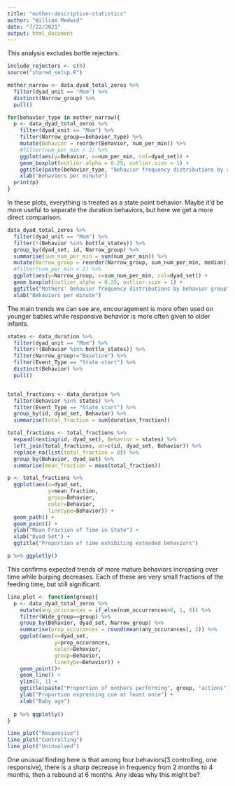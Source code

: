 ```yaml
---
title: "mother-descriptive-statistics"
author: "William Medwid"
date: "7/22/2021"
output: html_document
---
```


This analysis excludes bottle rejectors.

```r
include_rejectors <- c(0)
source("shared_setup.R")
```

```r
mother_narrow <- data_dyad_total_zeros %>% 
  filter(dyad_unit == "Mom") %>% 
  distinct(Narrow_group) %>% 
  pull()

for(behavior_type in mother_narrow){
  p <- data_dyad_total_zeros %>%
    filter(dyad_unit == "Mom") %>% 
    filter(Narrow_group==behavior_type) %>% 
    mutate(Behavior = reorder(Behavior, num_per_min)) %>% 
    #filter(num_per_min < 2) %>% 
    ggplot(aes(y=Behavior, x=num_per_min, col=dyad_set)) +
    geom_boxplot(outlier.alpha = 0.25, outlier.size = 1) +
    ggtitle(paste(behavior_type, "behavior frequency distributions by age")) + 
    xlab("Behaviors per minute")
  print(p)
}
```

In these plots, everything is treated as a state point behavior. Maybe it'd be more useful to separate the duration behaviors, but here we get a more direct comparison.

```r
data_dyad_total_zeros %>%
  filter(dyad_unit == "Mom") %>% 
  filter(!(Behavior %in% bottle_states)) %>% 
  group_by(dyad_set, id, Narrow_group) %>% 
  summarise(sum_num_per_min = sum(num_per_min)) %>% 
  mutate(Narrow_group = reorder(Narrow_group, sum_num_per_min, median)) %>% 
  #filter(num_per_min < 2) %>% 
  ggplot(aes(y=Narrow_group, x=sum_num_per_min, col=dyad_set)) +
  geom_boxplot(outlier.alpha = 0.25, outlier.size = 1) +
  ggtitle("Mothers' behavior frequency distributions by behavior group") + 
  xlab("Behaviors per minute")
```

The main trends we can see are, encouragement is more often used on younger babies while responsive behavior is more often given to older infants.

```r
states <- data_duration %>%
  filter(dyad_unit == "Mom") %>% 
  filter(!(Behavior %in% bottle_states)) %>% 
  filter(Narrow_group!="Baseline") %>%
  filter(Event_Type == "State start") %>% 
  distinct(Behavior) %>% 
  pull()


total_fractions <- data_duration %>%
  filter(Behavior %in% states) %>% 
  filter(Event_Type == "State start") %>%
  group_by(id, dyad_set, Behavior) %>% 
  summarise(total_fraction = sum(duration_fraction))

total_fractions <- total_fractions %>% 
  expand(nesting(id, dyad_set), Behavior = states) %>%
  left_join(total_fractions, on=c(id, dyad_set, Behavior)) %>%
  replace_na(list(total_fraction = 0)) %>% 
  group_by(Behavior, dyad_set) %>% 
  summarise(mean_fraction = mean(total_fraction))

p <- total_fractions %>% 
  ggplot(aes(x=dyad_set,
             y=mean_fraction, 
             group=Behavior, 
             color=Behavior,
             linetype=Behavior)) +
  geom_path() + 
  geom_point() +
  ylab("Mean Fraction of Time in State") +
  xlab("Dyad Set") +
  ggtitle("Proportion of time exhibiting extended behaviors")

p %>% ggplotly()
```

This confirms expected trends of more mature behaviors increasing over time while burping decreases. Each of these are very small fractions of the feeding time, but still significant.

```r
line_plot <- function(group){
  p <- data_dyad_total_zeros %>% 
    mutate(any_occurances = if_else(num_occurrences>0, 1, 0)) %>% 
    filter(Wide_group==group) %>% 
    group_by(Behavior, dyad_set, Narrow_group) %>% 
    summarise(prop_occurances = round(mean(any_occurances), 2)) %>% 
    ggplot(aes(x=dyad_set, 
               y=prop_occurances, 
               color=Behavior,
               group=Behavior,
               linetype=Behavior)) +
    geom_point()+
    geom_line() +
    ylim(0, 1) +
    ggtitle(paste("Proportion of mothers performing", group, "actions")) +
    ylab("Proportion expressing cue at least once") +
    xlab("Baby age")
  
  p %>% ggplotly()
}

line_plot("Responsive")
line_plot("Controlling")
line_plot("Uninvolved")
```

One unusual finding here is that among four behaviors(3 controlling, one responsive), there is a sharp decrease in frequency from 2 months to 4 months, then a rebound at 6 months. Any ideas why this might be?